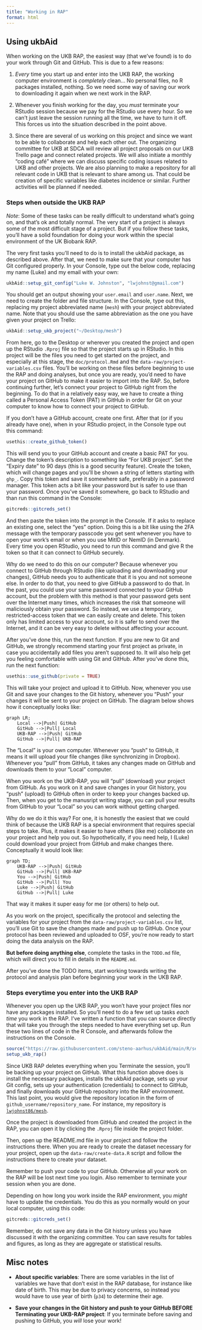 ```yaml
---
title: "Working in RAP"
format: html
---
```


## Using ukbAid

When working on the UKB RAP, the easiest way (that we've found) is to do
your work through Git and GitHub. This is due to a few reasons:

1.  *Every* time you start up and enter into the UKB RAP, the working
    computer environment is *completely* clean... No personal files, no
    R packages installed, nothing. So we need some way of saving our
    work to downloading it again when we next work in the RAP.

2.  Whenever you finish working for the day, you *must* terminate your
    RStudio session because we pay for the RStudio use every hour. So we
    can't just leave the session running all the time, we have to turn
    it off. This forces us into the situation described in the point
    above.

3.  Since there are several of us working on this project and since we
    want to be able to collaborate and help each other out. The
    organizing committee for UKB at SDCA will review all project
    proposals on our UKB Trello page and connect related projects. We
    will also initiate a monthly "coding café" where we can discuss
    specific coding issues related to UKB and other projects. We are
    also planning to make a repository for all relevant code in UKB that
    is relevant to share among us. That could be creation of specific
    variables like diabetes incidence or similar. Further activities
    will be planned if needed.

### Steps when outside the UKB RAP

*Note*: Some of these tasks can be really difficult to understand what's
going on, and that's ok and totally normal. The very start of a project
is always some of the most difficult stage of a project. But if you
follow these tasks, you'll have a solid foundation for doing your work
within the special environment of the UK Biobank RAP.

The very first tasks you'll need to do is to install the ukbAid package,
as described above. After that, we need to make sure that your computer
has Git configured properly. In your Console, type out the below code,
replacing my name (Luke) and my email with your own:

```r
ukbAid::setup_git_config("Luke W. Johnston", "lwjohnst@gmail.com")
```

You should get an output showing your `user.email` and `user.name`.
Next, we need to create the folder and file structure. In the Console,
type out this, replacing my project abbreviated name (`mesh`) with your
project abbreviated name. Note that you should use the same abbreviation
as the one you have given your project on Trello:

```r
ukbAid::setup_ukb_project("~/Desktop/mesh")
```

From here, go to the Desktop or wherever you created the project and
open up the RStudio `.Rproj` file so that the project starts up in
RStudio. In this project will be the files you need to get started on
the project, and especially at this stage, the `doc/protocol.Rmd` and
the `data-raw/project-variables.csv` files. You'll be working on these
files before beginning to use the RAP and doing analyses, but once you
are ready, you'd need to have your project on GitHub to make it easier
to import into the RAP. So, before continuing further, let's connect
your project to GitHub right from the beginning. To do that in a
relatively easy way, we have to create a thing called a Personal Access
Token (PAT) in GitHub in order for Git on your computer to know how to
connect your project to GitHub.

If you don't have a GitHub account, create one first. After that (or if
you already have one), when in your RStudio project, in the Console type
out this command:

```r
usethis::create_github_token()
```

This will send you to your GitHub account and create a basic PAT for
you. Change the token's description to something like "For UKB project".
Set the "Expiry date" to 90 days (this is a good security feature).
Create the token, which will change pages and you'll be shown a string
of letters starting with `ghp_`. Copy this token and save it somewhere
safe, preferably in a password manager. This token acts a bit like your
password but is safer to use than your password. Once you've saved it
somewhere, go back to RStudio and than run this command in the Console:

```r
gitcreds::gitcreds_set()
```

And then paste the token into the prompt in the Console. If it asks to
replace an existing one, select the "yes" option. Doing this is a bit
like using the 2FA message with the temporary passcode you get sent
whenever you have to open your work's email or when you use MitID or
NemID (in Denmark). Every time you open RStudio, you need to run this
command and give R the token so that it can connect to GitHub securely.

Why do we need to do this on our computer? Because whenever you connect
to GitHub through RStudio (like uploading and downloading your changes),
GitHub needs you to authenticate that it is you and not someone else. In
order to do that, you need to give GitHub a password to do that. In the
past, you could use your same password connected to your GitHub account,
but the problem with this method is that your password gets sent over
the Internet many times, which increases the risk that someone will
maliciously obtain your password. So instead, we use a temporary,
restricted-access token that we can easily create and delete. This token
only has limited access to your account, so it is safer to send over the
Internet, and it can be very easy to delete without affecting your
account.

After you've done this, run the next function. If you are new to Git and
GitHub, we strongly recommend starting your first project as private, in
case you accidentally add files you aren't supposed to. It will also
help get you feeling comfortable with using Git and GitHub. After you've
done this, run the next function:

```r
usethis::use_github(private = TRUE)
```

This will take your project and upload it to GitHub. Now, whenever you
use Git and save your changes to the Git history, whenever you "Push"
your changes it will be sent to your project on GitHub. The diagram
below shows how it conceptually looks like:

``` mermaid
graph LR;
    Local -->|Push| GitHub
    GitHub -->|Pull| Local
    UKB-RAP -->|Push| GitHub
    GitHub -->|Pull| UKB-RAP
```

The "Local" is your own computer. Whenever you "push" to GitHub, it
means it will upload your file changes (like synchronizing in Dropbox).
Whenever you "pull" from GitHub, it takes any changes made on GitHub and
downloads them to your "Local" computer.

When you work on the UKB-RAP, you will "pull" (download) your project
from GitHub. As you work on it and save changes in your Git history, you
"push" (upload) to GitHub often in order to keep your changes backed up.
Then, when you get to the manusript writing stage, you can pull your
results from GitHub to your "Local" so you can work without getting
charged.

Why do we do it this way? For one, it is honestly the easiest that we
could think of because the UKB RAP is a special environment that
requires special steps to take. Plus, it makes it easier to have others
(like me) collaborate on your project and help you out. So
hypothetically, if you need help, I (Luke) could download your project
from GitHub and make changes there. Conceptually it would look like:

``` mermaid
graph TD;
    UKB-RAP -->|Push| GitHub
    GitHub -->|Pull| UKB-RAP
    You -->|Push| GitHub
    GitHub -->|Pull| You
    Luke -->|Push| GitHub
    GitHub -->|Pull| Luke
```

That way it makes it super easy for me (or others) to help out.

As you work on the project, specifically the protocol and selecting the
variables for your project from the `data-raw/project-variables.csv`
list, you'll use Git to save the changes made and push up to GitHub.
Once your protocol has been reviewed and uploaded to OSF, you're now
ready to start doing the data analysis on the RAP.

**But before doing anything else**, complete the tasks in the `TODO.md`
file, which will direct you to fill in details in the `README.md`.

After you've done the TODO items, start working towards writing the
protocol and analysis plan before beginning your work in the UKB RAP.

### Steps everytime you enter into the UKB RAP

Whenever you open up the UKB RAP, you won't have your project files nor
have any packages installed. So you'll need to do a few set up tasks
*each time* you work in the RAP. I've written a function that you can
source directly that will take you through the steps needed to have
everything set up. Run these two lines of code in the R Console, and
afterwards follow the instructions on the Console.

```r
source("https://raw.githubusercontent.com/steno-aarhus/ukbAid/main/R/setup-ukb-rap.R")
setup_ukb_rap()
```

Since UKB RAP deletes everything when you Terminate the session, you'll
be backing up your project on GitHub. What this function above does is
install the necessary packages, installs the ukbAid package, sets up
your Git config, sets up your authentication (credentials) to connect to
GitHub, and finally downloads your GitHub repository into the RAP
environment. This last point, you would give the repository location in
the form of `github_username/repository_name`. For instance, my
repository is [`lwjohnst86/mesh`](https://github.com/lwjohnst86/mesh).

Once the project is downloaded from GitHub and created the project in
the RAP, you can open it by clicking the `.Rproj` file inside the
project folder.

Then, open up the README.md file in your project and follow the
instructions there. When you are ready to create the dataset necessary
for your project, open up the `data-raw/create-data.R` script and follow
the instructions there to create your dataset.

Remember to push your code to your GitHub. Otherwise all your work on
the RAP will be lost next time you login. Also remember to terminate
your session when you are done.

Depending on how long you work inside the RAP environment, you *might*
have to update the credentials. You do this as you normally would on
your local computer, using this code:

```r
gitcreds::gitcreds_set()
```

Remember, do not save any data in the Git history unless you have
discussed it with the organizing committee. You can save results for
tables and figures, as long as they are aggregate or statistical
results.

## Misc notes

-   **About specific variables**: There are some variables in the list
    of variables we have that don't exist in the RAP database, for
    instance like date of birth. This may be due to privacy concerns, so
    instead you would have to use year of birth (`p34`) to determine
    their age.

-   **Save your changes in the Git history and push to your GitHub
    BEFORE Terminating your UKB-RAP project**: If you terminate before
    saving and pushing to GitHub, you *will* lose your work!
